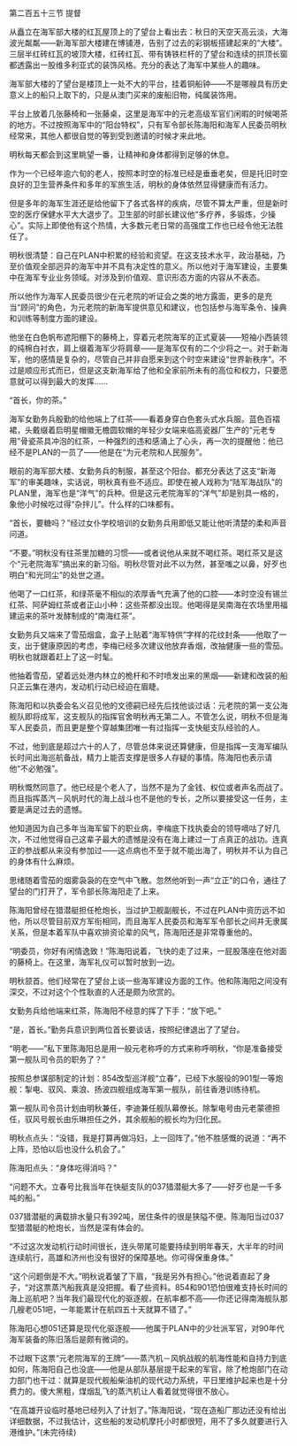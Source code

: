 

第二百五十三节 提督

从矗立在海军部大楼的红瓦屋顶上的了望台上看出去：秋日的天空天高云淡，大海波光粼粼――新海军部大楼建在博铺港，告别了过去的彩钢板搭建起来的“大楼”。三层半红砖红瓦的坡顶大楼，红砖红瓦、带有铸铁栏杆的了望台和连续的拱顶长窗都透露出一股维多利亚式的装饰风格。充分的表达了海军中某些人的趣味。

海军部大楼的了望台是楼顶上一处不大的平台，挂着铜船钟――不是哪艘具有历史意义上的船只上取下的，只是从澳门买来的废船旧物，纯属装饰用。

平台上放着几张藤椅和一张藤桌，这里是海军中的元老高级军官们闲暇的时候喝茶的地方。不过按照海军中的“阳台特权”，只有军令部长陈海阳和海军人民委员明秋经常来，其他人都很自觉的等到受到邀请的时候才来此地。

明秋每天都会到这里眺望一番，让精神和身体都得到足够的休息。

作为一个已经年逾六旬的老人，按照本时空的标准已经是垂垂老矣，但是托旧时空良好的卫生营养条件和多年的军旅生活，明秋的身体依然显得健康而有活力。

但是多年的海军生涯还是给他留下了各式各样的疾病，尽管不算太严重，但是新时空的医疗保健水平大大退步了。卫生部的时部长建议他“多疗养，多锻炼，少操心”。实际上即使他有这个热情，大多数元老日常的高强度工作也已经令他无法胜任了。

明秋很清楚：自己在PLAN中积累的经验和资望。在这支技术水平，政治基础，乃至价值观全部迥异的海军中并不具有决定性的意义。所以他对于海军建设，主要集中在海军专业业务领域。对涉及到价值观、意识形态方面的内容从不表态。

所以他作为海军人民委员很少在元老院的听证会之类的地方露面，更多的是充当“顾问”的角色，为元老院的新海军提供意见和建议，也包括参与海军条令、操典和训练等制度方面的建设。

他坐在白色帆布遮阳棚下的藤椅上，穿着元老院海军的正式夏装――短袖小西装领的纯棉白衬衣，肩上缀着海军少将肩章――是海军仅有的二个少将之一。对于新海军，他的感情是复杂的，尽管自己并非自愿来到这个时空来建设“世界新秩序”。不过是顺应形式而已，但是这支新海军给了他和全家前所未有的高位和权力，只要愿意就可以得到最大的发挥……

“首长，你的茶。”

海军女勤务兵殷勤的给他端上了红茶――看着身穿白色套头式水兵服。蓝色百褶裙，头戴缀着启明星帽徽无檐圆软帽的年轻少女端来临高瓷器厂生产的“元老专用”骨瓷茶具冲泡的红茶，一种强烈的违和感涌上了心头，再一次的提醒他：他已经不是PLAN的一员了――他是在“为元老院和人民服务”。

眼前的海军部大楼、女勤务兵的制服，甚至这个阳台。都充分表达了这支“新海军”的审美趣味，实话说，明秋真有些不适应。即使在被人戏称为“陆军海战队”的PLAN里，海军也是“洋气”的兵种。但是这元老院海军的“洋气”却是别具一格的，象他小时候吃过得“杂拌儿”。什么样的口味都有。

“首长，要糖吗？”经过女仆学校培训的女勤务兵用即低又能让他听清楚的柔和声音问道。

“不要。”明秋没有往茶里加糖的习惯――或者说他从来就不喝红茶。喝红茶又是这个“元老院海军”搞出来的新习俗。明秋尽管对此不以为然，甚至嗤之以鼻，好歹也明白“和光同尘”的处世之道。

他喝了一口红茶，和绿茶毫不相似的浓厚香气充满了他的口腔――本时空没有锡兰红茶、阿萨姆红茶或者正山小种：这些茶都没出现。他喝得是吴南海在农场里用福建运来的茶叶发酵制成的“南海红茶”。

女勤务兵又端来了雪茄烟盒，盒子上贴着“海军特供”字样的花纹封条――他取了一支，出于健康原因的考虑，李梅已经多次建议他放弃香烟，改抽健康一些的雪茄。明秋也就跟着赶上了这一时髦。

他抽着雪茄，望着远处港内林立的桅杆和不时喷发出来的黑烟――新建和改装的船只正云集在港内，发动机行动已经迫在眉睫。

陈海阳和以执委会名义召见他的文德嗣已经先后找他谈过话：元老院的第一支公海舰队即将成军，这支舰队的指挥官舍明秋再无第二人。不管怎么说，明秋不但是海军人民委员，而且更是整个穿越集团唯一有过指挥一支快艇支队经验的人。

不过，他到底是超过六十的人了，尽管总体来说还算健康，但是指挥一支海军编队长时间出海巡航备战，精力上能否支撑是很多人存疑的事情。陈海阳也表示请他“不必勉强”。

明秋慨然同意了。他已经是个老人了，当然不是为了金钱、权位或者声名而战了。而且指挥蒸汽－风帆时代的海上战斗也不是他的专长，之所以要接受这一任务，主要是满足过去的遗憾。

他知道因为自己多年当海军留下的职业病，李梅底下找执委会的领导嘀咕了好几次，不过他觉得自己这辈子最大的遗憾是没有在海上建过一丁点真正的战功。连真正的参战都从来没有参加过――这点病也不至于就不能出海了，明秋并不认为自己的身体有什么麻烦。

思绪随着雪茄的烟雾袅袅的在空气中飞散。忽然他听到一声“立正”的口令，通往了望台的门打开了，军令部长陈海阳走了上来。

陈海阳曾经在猎潜艇担任枪炮长，当过护卫舰副舰长，不过在PLAN中资历远不如他，所以尽管目前双方军衔相同，而且海军人民委员和海军军令部长之间并无隶属关系，但是本着军队中喜欢排资论辈的风气，陈海阳还是非常尊重他的。

“明委员，你好有闲情逸致！”陈海阳说着，飞快的走了过来，一屁股落座在他对面的藤椅上。在这里，海军礼仪可以暂时放到一边。

明秋颔首。他们经常在了望台上谈一些海军建设方面的工作。他和陈海阳之间没有深交，不过对这个个性耿直的人还是颇为欣赏的。

女勤务兵给他端来红茶，陈海阳不经意的挥了下手：“放下吧。”

“是，首长。”勤务兵意识到两位首长要谈话，按照纪律退出了了望台。

“明老――”私下里陈海阳总是用一般元老称呼的方式来称呼明秋，“你是准备接受第一舰队司令员的职务了？”

按照总参谋部制定的计划：854改型巡洋舰“立春”，已经下水服役的901型一等炮舰：掣电、驭风、乘浪、扬波四舰组成海军第一舰队，前往香港训练待机。

第一舰队司令员计划由明秋兼任，李迪兼任舰队幕僚长。除掣电号由元老蒙德担任，驭风号舰长由乐琳担任之外，其余舰船的舰长均为归化民。

明秋点点头：“没错，我是打算再做冯妇，上一回阵了。”他不胜感慨的说道：“再不上阵，恐怕以后也没什么机会了。”

陈海阳点头：“身体吃得消吗？”

“问题不大。立春号比我当年在快艇支队的037猎潜艇大多了――好歹也是一千多吨的船。”

037猎潜艇的满载排水量只有392吨，居住条件的很是狭隘不便。陈海阳当过037型猎潜艇的枪炮长，当然是深有体会的。

“不过这次发动机行动时间很长，连头带尾可能要持续到明年春天，大半年的时间连续航行，高雄和济州也没有很好的保障基地。你可得保重身体。”

“这个问题倒是不大。”明秋说着皱了下眉，“我是另外有担心。”他说着直起了身子，“对这票蒸汽船我真是没把握。看了些资料。854和901恐怕很难支持长时间的海上巡航吧？当年我们最现代化的驱逐舰，在航率都不高――你还记得南海舰队那几艘老051吧，一年能累计在航四五十天就算不错了。”

陈海阳心想051还算是现代化驱逐舰――他属于PLAN中的少壮派军官，对90年代海军装备的陈旧落后是颇有微词的。

不过眼下这票“元老院海军的王牌”――蒸汽机－风帆战舰的航海性能和自持力到底如何，陈海阳自己也没底――他是从部队基层提干起来的军官，除了枪炮部门在动力部门也干过：就算是现代舰船柴油机的现代动力系统，平日里维护起来也是十分费力的。傻大黑粗，煤烟乱飞的蒸汽机让人看着就觉得很不放心。

“在高雄开设临时基地已经列入了计划了。”陈海阳说，“现在造船厂那边还没有给出详细数据，不过我估计，这些船的发动机摩托小时都很短，用不了多久就要进行入港维护。”(未完待续)

